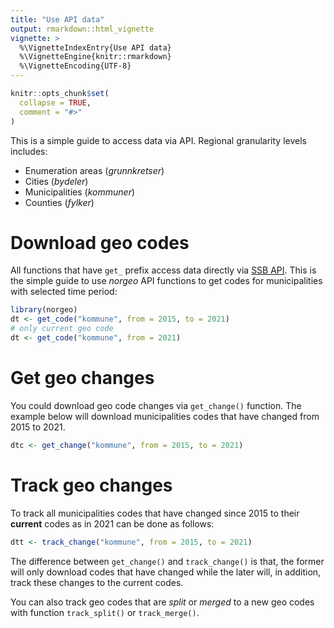 ---
title: "Use API data"
output: rmarkdown::html_vignette
vignette: >
  %\VignetteIndexEntry{Use API data}
  %\VignetteEngine{knitr::rmarkdown}
  %\VignetteEncoding{UTF-8}
---

```{r, include = FALSE}
knitr::opts_chunk$set(
  collapse = TRUE,
  comment = "#>"
)
```

This is a simple guide to access data via API. Regional granularity levels includes:

- Enumeration areas (*grunnkretser*)
- Cities (*bydeler*)
- Municipalities (*kommuner*)
- Counties (*fylker*)

# Download geo codes 

All functions that have `get_` prefix access data directly via [SSB
API](https://data.ssb.no/api/klass/v1/api-guide.html). This is the simple guide
to use *norgeo* API functions to get codes for municipalities with selected time
period:

```{r api1, eval=FALSE}
library(norgeo)
dt <- get_code("kommune", from = 2015, to = 2021)
# only current geo code
dt <- get_code("kommune", from = 2021)
```

# Get geo changes

You could download geo code changes via `get_change()` function. The example below
will download municipalities codes that have changed from 2015 to 2021.

```{r api2, eval=FALSE}
dtc <- get_change("kommune", from = 2015, to = 2021)
```

# Track geo changes

To track all municipalities codes that have changed since 2015 to their **current**
codes as in 2021 can be done as follows:

```{r api3, eval=FALSE}
dtt <- track_change("kommune", from = 2015, to = 2021)
```

The difference between `get_change()` and `track_change()` is that, the former will
only download codes that have changed while the later will, in addition, track
these changes to the current codes.

You can also track geo codes that are *split* or *merged* to a new geo codes with
function `track_split()` or `track_merge()`.
